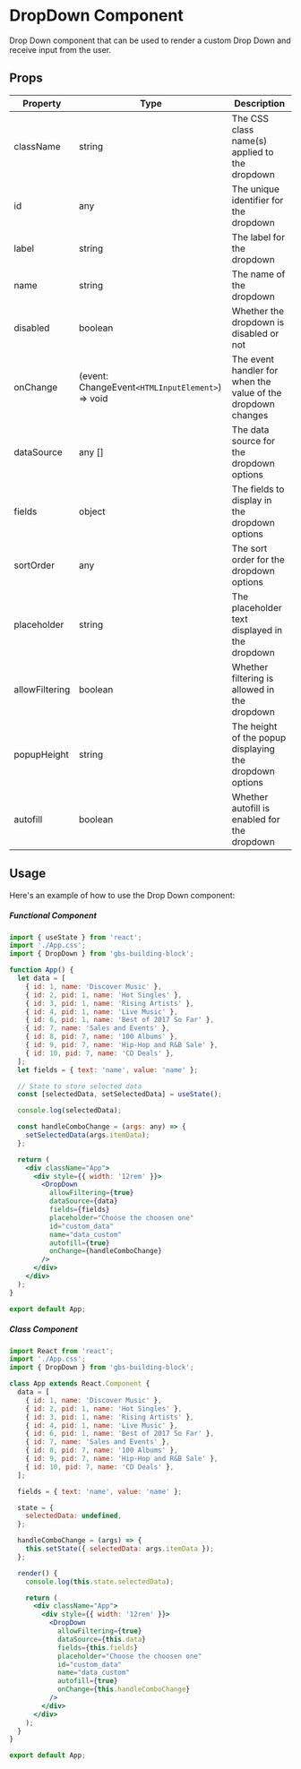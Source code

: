 # DropDown Component

Drop Down component that can be used to render a custom Drop Down and receive input from the user.

## Props

| Property       | Type                                             | Description                                                  |
| -------------- | ------------------------------------------------ | ------------------------------------------------------------ |
| className      | string                                           | The CSS class name(s) applied to the dropdown                |
| id             | any                                              | The unique identifier for the dropdown                       |
| label          | string                                           | The label for the dropdown                                   |
| name           | string                                           | The name of the dropdown                                     |
| disabled       | boolean                                          | Whether the dropdown is disabled or not                      |
| onChange       | (event: ChangeEvent`<HTMLInputElement>`) => void | The event handler for when the value of the dropdown changes |
| dataSource     | any []                                           | The data source for the dropdown options                     |
| fields         | object                                           | The fields to display in the dropdown options                |
| sortOrder      | any                                              | The sort order for the dropdown options                      |
| placeholder    | string                                           | The placeholder text displayed in the dropdown               |
| allowFiltering | boolean                                          | Whether filtering is allowed in the dropdown                 |
| popupHeight    | string                                           | The height of the popup displaying the dropdown options      |
| autofill       | boolean                                          | Whether autofill is enabled for the dropdown                 |

## Usage

Here's an example of how to use the Drop Down component:

##### Functional Component

```jsx copy filename="App.tsx"
import { useState } from 'react';
import './App.css';
import { DropDown } from 'gbs-building-block';

function App() {
  let data = [
    { id: 1, name: 'Discover Music' },
    { id: 2, pid: 1, name: 'Hot Singles' },
    { id: 3, pid: 1, name: 'Rising Artists' },
    { id: 4, pid: 1, name: 'Live Music' },
    { id: 6, pid: 1, name: 'Best of 2017 So Far' },
    { id: 7, name: 'Sales and Events' },
    { id: 8, pid: 7, name: '100 Albums' },
    { id: 9, pid: 7, name: 'Hip-Hop and R&B Sale' },
    { id: 10, pid: 7, name: 'CD Deals' },
  ];
  let fields = { text: 'name', value: 'name' };

  // State to store selected data
  const [selectedData, setSelectedData] = useState();

  console.log(selectedData);

  const handleComboChange = (args: any) => {
    setSelectedData(args.itemData);
  };

  return (
    <div className="App">
      <div style={{ width: '12rem' }}>
        <DropDown
          allowFiltering={true}
          dataSource={data}
          fields={fields}
          placeholder="Choose the choosen one"
          id="custom_data"
          name="data_custom"
          autofill={true}
          onChange={handleComboChange}
        />
      </div>
    </div>
  );
}

export default App;
```

##### Class Component

```jsx copy filename="App.tsx"
import React from 'react';
import './App.css';
import { DropDown } from 'gbs-building-block';

class App extends React.Component {
  data = [
    { id: 1, name: 'Discover Music' },
    { id: 2, pid: 1, name: 'Hot Singles' },
    { id: 3, pid: 1, name: 'Rising Artists' },
    { id: 4, pid: 1, name: 'Live Music' },
    { id: 6, pid: 1, name: 'Best of 2017 So Far' },
    { id: 7, name: 'Sales and Events' },
    { id: 8, pid: 7, name: '100 Albums' },
    { id: 9, pid: 7, name: 'Hip-Hop and R&B Sale' },
    { id: 10, pid: 7, name: 'CD Deals' },
  ];

  fields = { text: 'name', value: 'name' };

  state = {
    selectedData: undefined,
  };

  handleComboChange = (args) => {
    this.setState({ selectedData: args.itemData });
  };

  render() {
    console.log(this.state.selectedData);

    return (
      <div className="App">
        <div style={{ width: '12rem' }}>
          <DropDown
            allowFiltering={true}
            dataSource={this.data}
            fields={this.fields}
            placeholder="Choose the choosen one"
            id="custom_data"
            name="data_custom"
            autofill={true}
            onChange={this.handleComboChange}
          />
        </div>
      </div>
    );
  }
}

export default App;
```
